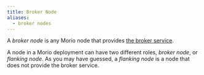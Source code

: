 ```yaml
---
title: Broker Node
aliases:
  - broker nodes
---
```



A _broker node_ is any Morio node that provides [the broker service](/docs/guides/services/broker).

A node in a Morio deployment can have two different roles, _broker node_, or _flanking node_.
As you may have guessed, a _flanking node_ is a node that does not provide the broker service.

<ClusterDiagram />

